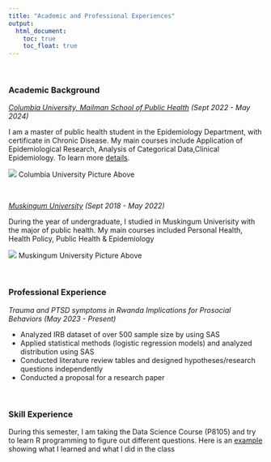 ```yaml
---
title: "Academic and Professional Experiences"
output: 
  html_document:
    toc: true
    toc_float: true
---
```

<br>

### **Academic Background**

*[Columbia University, Mailman School of Public Health](https://www.publichealth.columbia.edu/) (Sept 2022 - May 2024)*

I am a master of public health student in the Epidemiology Department, with certificate in Chronic Disease. My main courses include Application of Epidemiological Research, Analysis of Categorical Data,Clinical Epidemiology. To learn more [details](https://www.publichealth.columbia.edu/academics/degrees/master-public-health/certificates/certificate-requirements).


![](images/columbia.jpg)
Columbia University Picture Above

<br>

*[Muskingum University](https://www.muskingum.edu/) (Sept 2018 - May 2022)*

During the year of undergraduate, I studied in Muskingum Univerisity with the major of public health. My main courses included Personal Health, Health Policy, Public Health & Epidemiology


![](images/muskingum.jpg)
Muskingum University Picture Above

<br>

### **Professional Experience**

*Trauma and PTSD symptoms in Rwanda Implications for Prosocial Behaviors (May 2023 - Present)*

* Analyzed IRB dataset of over 500 sample size by using SAS
* Applied statistical methods (logistic regression models) and analyzed distribution using SAS
* Conducted literature review tables and designed hypotheses/research questions independently 
* Conducted a proposal for a research paper

<br>

### **Skill Experience**

During this semester, I am taking the Data Science Course (P8105) and try to learn R programming to figure out different questions. Here is an [example](https://github.com/Yingting27/data_wrangling_1) showing what I learned and what I did in the class 











